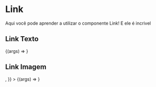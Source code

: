 
<!-- const UOL = <img src="https://hp.imguol.com.br/c/home/layout/camaleao/svg/logo.svg" width="195" height="74" /> -->


<Meta title="Components/Link" component={Link} />

# Link 

Aqui você pode aprender a utilizar o componente Link! E ele é incrivel

<ArgsTable of={Link} />

## Link Texto

<Canvas>
  <Story
    name="Link Texto"
    args={{ children: 'Link Texto', href: 'https://uol.com.br'}}
  >
    {(args) => <Link {...args} />}
  </Story>
</Canvas>

## Link Imagem

<Canvas>
  <Story
    name="Link Imagem"
    args={{ 
      href: 'https://uol.com.br',
      children: <img src="https://hp.imguol.com.br/c/home/layout/camaleao/svg/logo.svg" width="195" height="74" />,
    }}
  >
    {(args) => <Link {...args} />}
  </Story>
</Canvas>
